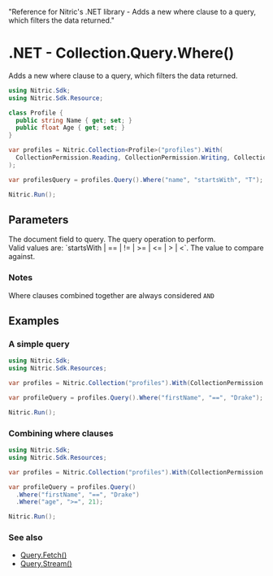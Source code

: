   "Reference for Nitric's .NET library - Adds a new where clause to a query, which filters the data returned."

# .NET - Collection.Query.Where()

Adds a new where clause to a query, which filters the data returned.

```csharp
using Nitric.Sdk;
using Nitric.Sdk.Resource;

class Profile {
  public string Name { get; set; }
  public float Age { get; set; }
}

var profiles = Nitric.Collection<Profile>("profiles").With(
  CollectionPermission.Reading, CollectionPermission.Writing, CollectionPermission.Deleting
);

var profilesQuery = profiles.Query().Where("name", "startsWith", "T");

Nitric.Run();
```

## Parameters

<Properties>
  <Property name="field" required type="string">
    The document field to query.
  </Property>
  <Property name="operation" required type="string">
    The query operation to perform.<br />
    Valid values are: `startsWith | == | != | >= | <= | > | <`.
  </Property>
  <Property name="value" required type="string | double | int | bool">
    The value to compare against.
  </Property>
</Properties>

### Notes

Where clauses combined together are always considered `AND`

## Examples

### A simple query

```csharp
using Nitric.Sdk;
using Nitric.Sdk.Resources;

var profiles = Nitric.Collection("profiles").With(CollectionPermission.Reading);

var profileQuery = profiles.Query().Where("firstName", "==", "Drake");

Nitric.Run();
```

### Combining where clauses

```csharp
using Nitric.Sdk;
using Nitric.Sdk.Resources;

var profiles = Nitric.Collection("profiles").With(CollectionPermission.Reading);

var profileQuery = profiles.Query()
  .Where("firstName", "==", "Drake")
  .Where("age", ">=", 21);

Nitric.Run();
```

### See also

- [Query.Fetch()](./collection-query-fetch)
- [Query.Stream()](./collection-query-stream)
